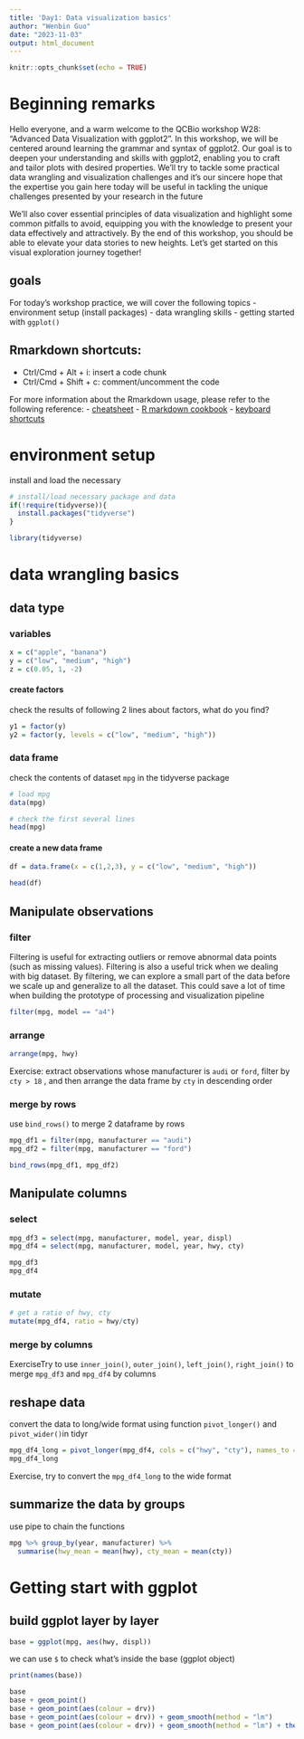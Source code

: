 ```yaml
---
title: 'Day1: Data visualization basics'
author: "Wenbin Guo"
date: "2023-11-03"
output: html_document
---
```


```r
knitr::opts_chunk$set(echo = TRUE)
```


# Beginning remarks
Hello everyone, and a warm welcome to the QCBio workshop W28: "Advanced Data Visualization with ggplot2". In this workshop, we will be centered around learning the grammar and syntax of ggplot2. Our goal is to deepen your understanding and skills with ggplot2, enabling you to craft and tailor plots with desired properties. We’ll try to tackle some practical data wrangling and visualization challenges and it's our sincere hope that the expertise you gain here today will be useful in tackling the unique challenges presented by your research in the future

We'll also cover essential principles of data visualization and highlight some common pitfalls to avoid, equipping you with the knowledge to present your data effectively and attractively. By the end of this workshop, you should be able to elevate your data stories to new heights. Let's get started on this visual exploration journey together!

## goals
For today's workshop practice, we will cover the following topics
- environment setup (install packages)
- data wrangling skills
- getting started with `ggplot()`


## Rmarkdown shortcuts:
- Ctrl/Cmd + Alt + i: insert a code chunk
- Ctrl/Cmd + Shift + c: comment/uncomment the code

For more information about the Rmarkdown usage, please refer to the following reference:
- [cheatsheet](https://www.rstudio.com/wp-content/uploads/2015/02/rmarkdown-cheatsheet.pdf)
- [R markdown cookbook](https://bookdown.org/yihui/rmarkdown-cookbook/)
- [keyboard shortcuts](https://bookdown.org/yihui/rmarkdown-cookbook/rstudio-shortcuts.html)


# environment setup
install and load the necessary 
```r
# install/load necessary package and data
if(!require(tidyverse)){
  install.packages("tidyverse")
}

library(tidyverse)
```


# data wrangling basics
## data type
### variables
```r
x = c("apple", "banana") 
y = c("low", "medium", "high")
z = c(0.05, 1, -2)
```

#### create factors
check the results of following 2 lines about factors, what do you find?
```r
y1 = factor(y)
y2 = factor(y, levels = c("low", "medium", "high"))
```


### data frame
check the contents of dataset `mpg` in the tidyverse package
```r
# load mpg
data(mpg)

# check the first several lines
head(mpg)
```

#### create a new data frame
```r
df = data.frame(x = c(1,2,3), y = c("low", "medium", "high"))

head(df)
```


## Manipulate observations
### filter
Filtering is useful for extracting outliers or remove abnormal data points (such as missing values). Filtering is also a useful trick when we dealing with big dataset. By filtering, we can explore a small part of the data before we scale up and generalize to all the dataset. This could save a lot of time when building the prototype of processing and visualization pipeline 

```r
filter(mpg, model == "a4")
```


### arrange
```r
arrange(mpg, hwy)
```


Exercise: extract observations whose manufacturer is `audi` or `ford`, filter by `cty > 18` , and then arrange the data frame by `cty` in descending order


### merge by rows
use `bind_rows()` to merge 2 dataframe by rows
```r
mpg_df1 = filter(mpg, manufacturer == "audi")
mpg_df2 = filter(mpg, manufacturer == "ford")

bind_rows(mpg_df1, mpg_df2)
```



## Manipulate columns
### select
```r
mpg_df3 = select(mpg, manufacturer, model, year, displ)
mpg_df4 = select(mpg, manufacturer, model, year, hwy, cty)

mpg_df3
mpg_df4
```


### mutate
```r
# get a ratio of hwy, cty
mutate(mpg_df4, ratio = hwy/cty)
```


### merge by columns
ExerciseTry to use `inner_join()`, `outer_join()`, `left_join()`, `right_join()` to merge `mpg_df3` and `mpg_df4` by columns



## reshape data
convert the data to long/wide format using function `pivot_longer()` and `pivot_wider()`in tidyr
```r
mpg_df4_long = pivot_longer(mpg_df4, cols = c("hwy", "cty"), names_to = "type", values_to = "mile_per_gallon")
mpg_df4_long
```

Exercise, try to convert the `mpg_df4_long` to the wide format


## summarize the data by groups 
use pipe to chain the functions
```r
mpg %>% group_by(year, manufacturer) %>% 
  summarise(hwy_mean = mean(hwy), cty_mean = mean(cty))
```


# Getting start with ggplot
## build ggplot layer by layer
```r
base = ggplot(mpg, aes(hwy, displ))
```

we can use `$` to check what's inside the base (ggplot object)
```r
print(names(base))
```


```r
base
base + geom_point()
base + geom_point(aes(colour = drv))
base + geom_point(aes(colour = drv)) + geom_smooth(method = "lm") 
base + geom_point(aes(colour = drv)) + geom_smooth(method = "lm") + theme_minimal()
```

